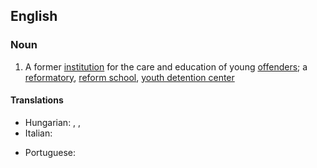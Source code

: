 ==English==

===Noun===
{{wikipedia|Approved School}}
{{en-noun}}

# {{lb|en|British|historical}} A former [[institution]] for the care and education of young [[offender]]s; a [[reformatory]], [[reform school]], [[youth detention center]]

====Translations====
{{trans-top|reformatory}}
* Hungarian: {{t+|hu|nevelőintézet}}, {{t+|hu|javítóintézet}}, {{t|hu|javító-nevelő intézet}}
* Italian: {{t|it|riformatorio|m}}
{{trans-mid}}
* Portuguese: {{t|pt|reformatório|m}}
{{trans-bottom}}